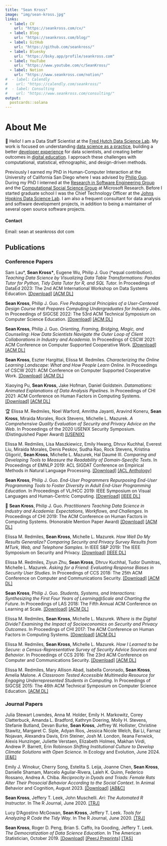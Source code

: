 ```yaml
---
title: "Sean Kross"
image: "img/sean-kross.jpg"
links:
  - label: CV
    url: "https://seankross.com/cv/"
  - label: Blog
    url: "https://seankross.com/blog/"
  - label: GitHub
    url: "https://github.com/seankross/"
  - label: Bluesky
    url: "https://bsky.app/profile/seankross.com"
  - label: YouTube
    url: "https://www.youtube.com/c/SeanKross/"
  - label: Notion
    url: "https://www.seankross.com/notion/"
#  - label: Calendly
#    url: "https://calendly.com/seankross/"
#  - label: Consulting
#    url: "https://www.seankross.com/consulting/"
output:
  postcards::solana
---
```


# About Me

👋 Hello! I am a Data Staff Scientist at the 
[Fred Hutch Data Science Lab][dasl]. My work is focused on understanding 
[data science as a practice][fifty-years], building a better 
[developer experience][jean-yang] for data scientists, and creating better
outcomes in [digital education][jeff-leek]. I approach these challenges with
computational, statistical, ethnographic, and design-driven methods.

Previously I earned my PhD in Human-Computer Interaction at the University of 
California San Diego where I was advised by [Philip Guo][pg]. During my PhD I
interned at the [Research in Software Engineering Group][rise-msr] and the 
[Computational Social Science Group][css-msr] at Microsoft Research.
Before I started graduate school I was the Chief Technology Officer at the 
[Johns Hopkins Data Science Lab][jhu-dsl]. I am also a frequent consultant for 
data analysis and software development projects, in addition to being
a maintainer of several open source software projects.

#### Contact

Email: sean at seankross dot com

<p style="margin-bottom:2em;"></p>

## Publications

### Conference Papers

Sam Lau\*, **Sean Kross\***, Eugene Wu, Philip J. Guo  (\*equal contribution). *Teaching Data Science by 
Visualizing Data Table Transformations: Pandas Tutor for Python, Tidy Data 
Tutor for R, and SQL Tutor.* In Proceedings of DataEd 2023: The 2nd ACM 
International Workshop on Data Systems Education.
[[Download]](https://seankross.com/dataed-2023/)
[[ACM DL]](https://dl.acm.org/doi/10.1145/3596673.3596972)

**Sean Kross**, Philip J. Guo. *Five Pedagogical Principles of a User-Centered Design 
Course that Prepares Computing Undergraduates for Industry Jobs*. In Proceedings
of SIGCSE 2022: The 53rd ACM Technical Symposium on Computer Science Education.
[[Download]](https://seankross.com/sigcse-2022/)
[[ACM DL]](https://doi.org/10.1145/3478431.3499341)

**Sean Kross**, Philip J. Guo. *Orienting, Framing, Bridging, Magic, and 
Counseling: How Data Scientists Navigate the Outer Loop of Client Collaborations
in Industry and Academia*. In Proceedings of CSCW 2021: ACM Conference
on Computer Supported Cooperative Work.
[[Download]](https://seankross.com/cscw-2021-sk-pg/)
[[ACM DL]](https://doi.org/10.1145/3476052)

**Sean Kross**, Eszter Hargittai, Elissa M. Redmiles. *Characterizing the Online
Learning Landscape: What and How People Learn Online*. In Proceedings
of CSCW 2021: ACM Conference on Computer Supported Cooperative Work.
[[Download]](https://seankross.com/cscw-2021/)
[[ACM DL]](https://doi.org/10.1145/3449220)

Xiaoying Pu, **Sean Kross**, Jake Hofman, Daniel Goldstein. *Datamations:
Animated Explanations of Data Analysis Pipelines*. In Proceedings of CHI 2021:
ACM Conference on Human Factors in Computing Systems.
[[Download]](https://seankross.com/chi-2021/)
[[ACM DL]](https://doi.org/10.1145/3411764.3445063)

🏆 Elissa M. Redmiles, Noel Warford, Amritha Jayanti, Aravind Koneru, 
**Sean Kross**, Miraida Morales, Rock Stevens, Michelle L. Mazurek. *A Comprehensive Quality 
Evaluation of Security and Privacy Advice on the Web*. In
Proceedings of the 2020 USENIX Security Symposium. (Distinguished Paper Award)
[[USENIX]](https://www.usenix.org/conference/usenixsecurity20/presentation/redmiles)

Elissa M. Redmiles, Lisa Maszkiewicz, Emily Hwang, Dhruv Kuchhal, Everest Liu, Miraida Morales, 
Denis Peskov, Sudha Rao, Rock Stevens, Kristina Gligorić, **Sean Kross**, Michelle L. Mazurek, 
Hal Daumé III. *Comparing and Developing Tools to Measure the Readability of 
Domain-Specific Texts*. In Proceedings of EMNLP 2019: ACL SIGDAT Conference on
Empirical Methods in Natural Language Processing.
[[Download]](https://seankross.com/emr/emnlp-2019-redmiles.pdf)
[[ACL Anthology]](http://dx.doi.org/10.18653/v1/D19-1489)

**Sean Kross**, Philip J. Guo. *End-User Programmers Repurposing End-User
Programming Tools to Foster Diversity in Adult End-User Programming 
Education*. In Proceedings of VL/HCC 2019: IEEE Symposium on Visual Languages 
and Human-Centric Computing. 
[[Download]](https://seankross.com/vlhcc-2019/)
[[IEEE DL]](https://doi.org/10.1109/VLHCC.2019.8818824)

🏅 **Sean Kross**, Philip J. Guo. *Practitioners Teaching Data Science in Industry and 
Academia: Expectations, Workflows, and Challenges*. In Proceedings of CHI 2019: 
The ACM Conference on Human Factors in Computing Systems. (Honorable Mention Paper Award)
[[Download]](https://seankross.com/chi-2019/)
[[ACM DL]](https://doi.org/10.1145/3290605.3300493)

Elissa M. Redmiles, **Sean Kross**, Michelle L. Mazurek. *How Well Do My Results Generalize? 
Comparing Security and Privacy Survey Results from MTurk, Web, and Telephone 
Samples*. In IEEE S&P 2019: The IEEE Symposium on Security and Privacy.
[[Download]](https://seankross.com/emr/sp-2019-redmiles-kross-mazurek.pdf)
[[IEEE DL]](https://doi.org/10.1109/SP.2019.00014)

Elissa M. Redmiles, Ziyun Zhu, **Sean Kross**, Dhruv Kuchhal, Tudor Dumitras, Michelle L. Mazurek. *Asking 
for a Friend: Evaluating Response Biases in Security User Studies*. In 
Proceedings of CCS 2018: The 25th ACM Conference on Computer and Communications 
Security.
[[Download]](https://seankross.com/emr/ccs-2018-redmiles.pdf)
[[ACM DL]](https://doi.org/10.1145/3243734.3243740)

**Sean Kross**, Philip J. Guo. *Students, Systems, and Interactions: Synthesizing the 
First Four Years of Learning@Scale and Charting the Future*. In Proceedings of 
LAS 2018: The Fifth Annual ACM Conference on Learning at Scale.
[[Download]](https://seankross.com/las-2018/)
[[ACM DL]](https://doi.org/10.1145/3231644.3231662)

Elissa M. Redmiles, **Sean Kross**, Michelle L. Mazurek. *Where is the Digital Divide? Examining 
the Impact of Socioeconomics on Security and Privacy Outcomes*. In Proceedings 
of CHI 2017: The ACM Conference on Human Factors in Computing Systems.
[[Download]](https://seankross.com/emr/chi-2017-redmiles-kross-mazurek.pdf)
[[ACM DL]](https://doi.org/10.1145/3025453.3025673)

Elissa M. Redmiles, **Sean Kross**, Michelle L. Mazurek. *How I Learned to be Secure: a 
Census-Representative Survey of Security Advice Sources and Behavior*. In 
Proceedings of CCS 2016: The 23rd ACM Conference on Computer and Communications 
Security.
[[Download]](https://seankross.com/emr/ccs-2016-redmiles-kross-mazurek.pdf)
[[ACM DL]](https://doi.org/10.1145/2976749.2978307)

Elissa M. Redmiles, Mary Allison Abad, Isabella Coronado, **Sean Kross**, Amelia Malone. *A Classroom 
Tested Accessible Multimedia Resource for Engaging Underrepresented Students in 
Computing*. In Proceedings of SIGCSE 2015: The 46th ACM Technical Symposium on 
Computer Science Education. 
[[ACM DL]](http://dl.acm.org/citation.cfm?id=2691870)

### Journal Papers

Julia Stewart Lowndes, Anna M. Holder, Emily H. Markowitz, Corey Clatterbuck, 
Amanda L. Bradford, Kathryn Doering, Molly H. Stevens, Stefanie Butland, 
Devan Burke, **Sean Kross**, Jeffrey W. Hollister, Christine Stawitz, 
Margaret C. Siple, Adyan Rios, Jessica Nicole Welch, Bai Li, Farnaz Nojavan, 
Alexandra Davis, Erin Steiner, Josh M. London, Ileana Fenwick, Alexis Hunzinger,
Juliette Verstaen, Elizabeth Holmes, Makhan Virdi, Andrew P. Barrett, Erin Robinson
*Shifting Institutional Culture to Develop Climate Solutions with Open Science*.
In Ecology and Evolution, June 2024.
[[E&E]](https://onlinelibrary.wiley.com/doi/10.1002/ece3.11341)

Emily J. Winokur, Cherry Song, Estelita S. Leija, Joanne Chen, **Sean Kross**, 
Danielle Shamam, Marcelo Aguilar-Rivera, Laleh K. Quinn, Federico Rossano, 
Andrea A. Chiba. *Reciprocity in Dyads and Triads: Female Rats Alter Their 
Prosocial Behavior According to the Social Context*. In Animal Behavior and 
Cognition, August 2023.
[[Download]](https://seankross.com/abc-2023/)
[[AB&C]](https://www.animalbehaviorandcognition.org/article.php?id=1351)

**Sean Kross**, Jeffery T. Leek, John Muschelli. *Ari: The Automated R 
Instructor*. In The R Journal, June 2020.
[[TRJ]](https://doi.org/10.32614/RJ-2020-023)

Lucy D'Agostino McGowan, **Sean Kross**, Jeffery T. Leek. *Tools for Analyzing
R Code the Tidy Way*. In The R Journal, June 2020.
[[TRJ]](https://doi.org/10.32614/RJ-2020-011)

**Sean Kross**, Roger D. Peng, Brian S. Caffo, Ira Gooding, Jeffery T. Leek. *The Democratization
of Data Science Education*. In The American Statistician, October 2019.
[[Download]](https://seankross.com/tas-2019/)
[[PeerJ Preprints]](https://doi.org/10.7287/peerj.preprints.3195v1)
[[TAS]](https://doi.org/10.1080/00031305.2019.1668849)

[pg]:https://pg.ucsd.edu/
[fifty-years]:https://courses.csail.mit.edu/18.337/2015/docs/50YearsDataScience.pdf
[jean-yang]:https://future.a16z.com/the-case-for-developer-experience/
[jeff-leek]:https://youtu.be/GG5Vl7N5vCo
[rise-msr]:https://www.microsoft.com/en-us/research/group/research-software-engineering-rise/
[css-msr]:https://www.microsoft.com/en-us/research/theme/computational-social-science/
[jhu-dsl]:https://jhudatascience.org/
[dasl]:https://hutchdatascience.org/
